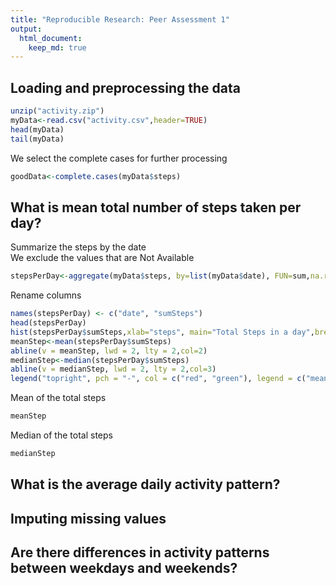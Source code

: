 ```yaml
---
title: "Reproducible Research: Peer Assessment 1"
output: 
  html_document:
    keep_md: true
---
```



## Loading and preprocessing the data

```r
unzip("activity.zip")
myData<-read.csv("activity.csv",header=TRUE)
head(myData)
tail(myData)
```
We select the complete cases for further processing
```r
goodData<-complete.cases(myData$steps)

```

## What is mean total number of steps taken per day?

Summarize the steps by the date  
We exclude the values that are Not Available
```r
stepsPerDay<-aggregate(myData$steps, by=list(myData$date), FUN=sum,na.rm=TRUE)
```
Rename columns
```r
names(stepsPerDay) <- c("date", "sumSteps")
head(stepsPerDay)
hist(stepsPerDay$sumSteps,xlab="steps", main="Total Steps in a day",breaks=10)
meanStep<-mean(stepsPerDay$sumSteps)
abline(v = meanStep, lwd = 2, lty = 2,col=2)
medianStep<-median(stepsPerDay$sumSteps)
abline(v = medianStep, lwd = 2, lty = 2,col=3)
legend("topright", pch = "-", col = c("red", "green"), legend = c("mean", "median"))
```
  
Mean of the total steps
```r
meanStep
```
Median of the total steps
```r
medianStep
```
## What is the average daily activity pattern?



## Imputing missing values



## Are there differences in activity patterns between weekdays and weekends?
